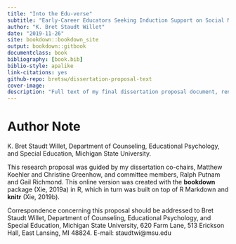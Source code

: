 ```yaml
--- 
title: "Into the Edu-verse"
subtitle: "Early-Career Educators Seeking Induction Support on Social Media"
author: "K. Bret Staudt Willet"
date: "2019-11-26"
site: bookdown::bookdown_site
output: bookdown::gitbook
documentclass: book
bibliography: [book.bib]
biblio-style: apalike
link-citations: yes
github-repo: bretsw/dissertation-proposal-text
cover-image: 
description: "Full text of my final dissertation proposal document, rendered using R markdown and the 'bookdown' package."
---
```


# Author Note

K. Bret Staudt Willet, Department of Counseling, Educational Psychology, and Special Education, Michigan State University.

This research proposal was guided by my dissertation co-chairs, Matthew Koehler and Christine Greenhow, and committee members, Ralph Putnam and Gail Richmond. This online version was created with the **bookdown** package (Xie, 2019a) in R, which in turn was built on top of R Markdown and **knitr** (Xie, 2019b).

Correspondence concerning this proposal should be addressed to Bret Staudt Willet, Department of Counseling, Educational Psychology, and Special Education, Michigan State University, 620 Farm Lane, 513 Erickson Hall, East Lansing, MI 48824. E-mail: staudtwi@msu.edu

